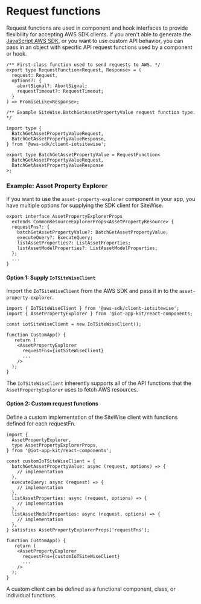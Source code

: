 
<Meta title="Core/Request functions" />

# Request functions

Request functions are used in component and hook interfaces to provide flexibility for accepting AWS SDK clients. 
If you aren't able to generate the [JavaScript AWS SDK](https://aws.amazon.com/sdk-for-javascript/), or you want to
use custom API behavior, you can pass in an object with specific API request functions used by a component or hook.

```
/** First-class function used to send requests to AWS. */
export type RequestFunction<Request, Response> = (
  request: Request,
  options?: {
    abortSignal?: AbortSignal;
    requestTimeout?: RequestTimeout;
  }
) => PromiseLike<Response>;

/** Example SiteWise.BatchGetAssetPropertyValue request function type. */

import type {
  BatchGetAssetPropertyValueRequest,
  BatchGetAssetPropertyValueResponse,
} from '@aws-sdk/client-iotsitewise';

export type BatchGetAssetPropertyValue = RequestFunction<
  BatchGetAssetPropertyValueRequest,
  BatchGetAssetPropertyValueResponse
>;
```

### Example: Asset Property Explorer

If you want to use the `asset-property-explorer` component in your app, you have multiple options for supplying
the SDK client for SiteWise.

```
export interface AssetPropertyExplorerProps
  extends CommonResourceExplorerProps<AssetPropertyResource> {
  requestFns?: {
    batchGetAssetPropertyValue?: BatchGetAssetPropertyValue;
    executeQuery?: ExecuteQuery;
    listAssetProperties?: ListAssetProperties;
    listAssetModelProperties?: ListAssetModelProperties;
  };
  ...
}
```

#### Option 1: Supply `IoTSiteWiseClient`

Import the `IoTSiteWiseClient` from the AWS SDK and pass it in to the `asset-property-explorer`.

```
import { IoTSiteWiseClient } from '@aws-sdk/client-iotsitewise';
import { AssetPropertyExplorer } from '@iot-app-kit/react-components;

const iotSiteWiseClient = new IoTSiteWiseClient();

function CustomApp() {
   return (
    <AssetPropertyExplorer 
      requestFns={iotSiteWiseClient} 
      ...
    />
  );
}
```

The `IoTSiteWiseClient` inherently supports all of the API functions that the `AssetPropertyExplorer` uses to fetch AWS resources.

#### Option 2: Custom request functions

Define a custom implementation of the SiteWise client with functions defined for each requestFn.

```
import { 
  AssetPropertyExplorer, 
  type AssetPropertyExplorerProps,
} from '@iot-app-kit/react-components';

const customIoTSiteWiseClient = {
  batchGetAssetPropertyValue: async (request, options) => {
    // implementation 
  },
  executeQuery: async (request) => {
    // implementation
  },
  listAssetProperties: async (request, options) => {
    // implementation
  },
  listAssetModelProperties: async (request, options) => {
    // implementation
  },
} satisfies AssetPropertyExplorerProps['requestFns'];

function CustomApp() {
   return (
    <AssetPropertyExplorer 
      requestFns={customIoTSiteWiseClient} 
      ...
    />
  );
}
```

A custom client can be defined as a functional component, class, or individual functions.


